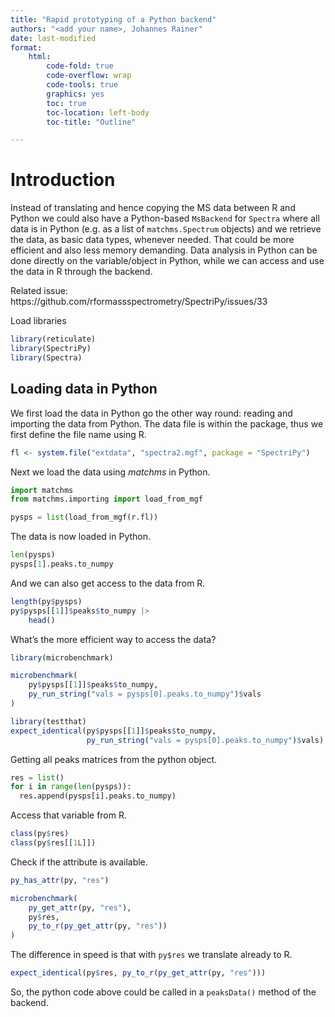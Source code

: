 ```yaml
---
title: "Rapid prototyping of a Python backend"
authors: "<add your name>, Johannes Rainer"
date: last-modified
format:
    html:
        code-fold: true
        code-overflow: wrap
        code-tools: true
        graphics: yes
        toc: true
        toc-location: left-body
        toc-title: "Outline"

---
```



# Introduction

Instead of translating and hence copying the MS data between R and Python we
could also have a Python-based `MsBackend` for `Spectra` where all data is in
Python (e.g. as a list of `matchms.Spectrum` objects) and we retrieve the data,
as basic data types, whenever needed. That could be more efficient and also less
memory demanding. Data analysis in Python can be done directly on the
variable/object in Python, while we can access and use the data in R through the backend.

Related issue: https://github.com/rformassspectrometry/SpectriPy/issues/33

Load libraries

```r
library(reticulate)
library(SpectriPy)
library(Spectra)

```

## Loading data in Python

We first load the data in Python go the other way round: reading and importing
the data from Python. The data file is within the package, thus we first define
the file name using R.

```r
fl <- system.file("extdata", "spectra2.mgf", package = "SpectriPy")
```

Next we load the data using *matchms* in Python.

```python
import matchms
from matchms.importing import load_from_mgf

pysps = list(load_from_mgf(r.fl))

```

The data is now loaded in Python.

```python
len(pysps)
pysps[1].peaks.to_numpy
```

And we can also get access to the data from R.

```r
length(py$pysps)
py$pysps[[1]]$peaks$to_numpy |>
    head()
```

What's the more efficient way to access the data?

```r
library(microbenchmark)

microbenchmark(
    py$pysps[[1]]$peaks$to_numpy,
    py_run_string("vals = pysps[0].peaks.to_numpy")$vals
)

library(testthat)
expect_identical(py$pysps[[1]]$peaks$to_numpy,
                 py_run_string("vals = pysps[0].peaks.to_numpy")$vals)

```

Getting all peaks matrices from the python object.

```python
res = list()
for i in range(len(pysps)):
  res.append(pysps[i].peaks.to_numpy)
```

Access that variable from R.

```r
class(py$res)
class(py$res[[1L]])

```

Check if the attribute is available.

```r
py_has_attr(py, "res")
```

```r
microbenchmark(
    py_get_attr(py, "res"),
    py$res,
    py_to_r(py_get_attr(py, "res"))
)
```

The difference in speed is that with `py$res` we translate already to R.

```r
expect_identical(py$res, py_to_r(py_get_attr(py, "res")))
```

So, the python code above could be called in a `peaksData()` method of the
backend.
